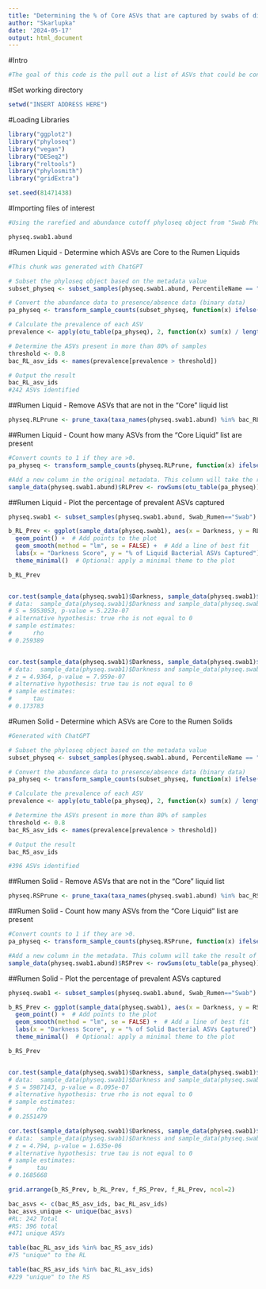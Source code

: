 ---
title: "Determining the % of Core ASVs that are captured by swabs of different colors"
author: "Skarlupka"
date: '2024-05-17'
output: html_document
---

#Intro
```{r}
#The goal of this code is the pull out a list of ASVs that could be considered "Core", and then determining what percentage of those core ASVs are captured by the swabs.

```
#Set working directory
```{r}

setwd("INSERT ADDRESS HERE")

```

#Loading Libraries
```{r, Libraries}
library("ggplot2")
library("phyloseq")
library("vegan")
library("DESeq2")
library("reltools")
library("phylosmith")
library("gridExtra")

set.seed(81471438)
```

#Importing files of interest
```{r, import the files of interest}
#Using the rarefied and abundance cutoff phyloseq object from "Swab Photo Score Analysis.Rmd". 

physeq.swab1.abund

```


#Rumen Liquid - Determine which ASVs are Core to the Rumen Liquids
```{r}
#This chunk was generated with ChatGPT

# Subset the phyloseq object based on the metadata value
subset_physeq <- subset_samples(physeq.swab1.abund, PercentileName == "RL")

# Convert the abundance data to presence/absence data (binary data)
pa_physeq <- transform_sample_counts(subset_physeq, function(x) ifelse(x > 0, 1, 0))

# Calculate the prevalence of each ASV
prevalence <- apply(otu_table(pa_physeq), 2, function(x) sum(x) / length(x))

# Determine the ASVs present in more than 80% of samples
threshold <- 0.8
bac_RL_asv_ids <- names(prevalence[prevalence > threshold])

# Output the result
bac_RL_asv_ids
#242 ASVs identified

```


##Rumen Liquid - Remove ASVs that are not in the "Core" liquid list
```{r}
physeq.RLPrune <- prune_taxa(taxa_names(physeq.swab1.abund) %in% bac_RL_asv_ids , physeq.swab1.abund)

```


##Rumen Liquid - Count how many ASVs from the "Core Liquid" list are present
```{r}
#Convert counts to 1 if they are >0.
pa_physeq <- transform_sample_counts(physeq.RLPrune, function(x) ifelse(x > 0, 1, 0))

#Add a new column in the original metadata. This column will take the result of a sum of the ASV values for each sample divided by the length of the ASV table. 
sample_data(physeq.swab1.abund)$RLPrev <- rowSums(otu_table(pa_physeq)) / ntaxa(pa_physeq)


```

##Rumen Liquid - Plot the percentage of prevalent ASVs captured 
```{r}
physeq.swab1 <- subset_samples(physeq.swab1.abund, Swab_Rumen=="Swab")

b_RL_Prev <- ggplot(sample_data(physeq.swab1), aes(x = Darkness, y = RLPrev)) +
  geom_point() +  # Add points to the plot
  geom_smooth(method = "lm", se = FALSE) +  # Add a line of best fit
  labs(x = "Darkness Score", y = "% of Liquid Bacterial ASVs Captured") +  # Add axis labels and title
  theme_minimal()  # Optional: apply a minimal theme to the plot

b_RL_Prev


cor.test(sample_data(physeq.swab1)$Darkness, sample_data(physeq.swab1)$RLPrev, method = "spearman")
# data:  sample_data(physeq.swab1)$Darkness and sample_data(physeq.swab1)$RLPrev
# S = 5953053, p-value = 5.223e-07
# alternative hypothesis: true rho is not equal to 0
# sample estimates:
#      rho 
# 0.259389


cor.test(sample_data(physeq.swab1)$Darkness, sample_data(physeq.swab1)$RLPrev, method = "kendall")
# data:  sample_data(physeq.swab1)$Darkness and sample_data(physeq.swab1)$RLPrev
# z = 4.9364, p-value = 7.959e-07
# alternative hypothesis: true tau is not equal to 0
# sample estimates:
#      tau 
# 0.173783


```




#Rumen Solid - Determine which ASVs are Core to the Rumen Solids
```{r}
#Generated with ChatGPT

# Subset the phyloseq object based on the metadata value
subset_physeq <- subset_samples(physeq.swab1.abund, PercentileName == "RS")

# Convert the abundance data to presence/absence data (binary data)
pa_physeq <- transform_sample_counts(subset_physeq, function(x) ifelse(x > 0, 1, 0))

# Calculate the prevalence of each ASV
prevalence <- apply(otu_table(pa_physeq), 2, function(x) sum(x) / length(x))

# Determine the ASVs present in more than 80% of samples
threshold <- 0.8
bac_RS_asv_ids <- names(prevalence[prevalence > threshold])

# Output the result
bac_RS_asv_ids

#396 ASVs identified

```


##Rumen Solid - Remove ASVs that are not in the "Core" liquid list
```{r}
physeq.RSPrune <- prune_taxa(taxa_names(physeq.swab1.abund) %in% bac_RS_asv_ids , physeq.swab1.abund)

```


##Rumen Solid - Count how many ASVs from the "Core Liquid" list are present
```{r}
#Convert counts to 1 if they are >0.
pa_physeq <- transform_sample_counts(physeq.RSPrune, function(x) ifelse(x > 0, 1, 0))

#Add a new column in the metadata. This column will take the result of a sum of the ASV values for each sample divided by the length of the ASV table. 
sample_data(physeq.swab1.abund)$RSPrev <- rowSums(otu_table(pa_physeq)) / ntaxa(pa_physeq)


```

##Rumen Solid - Plot the percentage of prevalent ASVs captured 
```{r}
physeq.swab1 <- subset_samples(physeq.swab1.abund, Swab_Rumen=="Swab")

b_RS_Prev <- ggplot(sample_data(physeq.swab1), aes(x = Darkness, y = RSPrev)) +
  geom_point() +  # Add points to the plot
  geom_smooth(method = "lm", se = FALSE) +  # Add a line of best fit
  labs(x = "Darkness Score", y = "% of Solid Bacterial ASVs Captured") +  # Add axis labels and title
  theme_minimal()  # Optional: apply a minimal theme to the plot

b_RS_Prev


cor.test(sample_data(physeq.swab1)$Darkness, sample_data(physeq.swab1)$RSPrev, method = "spearman")
# data:  sample_data(physeq.swab1)$Darkness and sample_data(physeq.swab1)$RSPrev
# S = 5987143, p-value = 8.095e-07
# alternative hypothesis: true rho is not equal to 0
# sample estimates:
#       rho 
# 0.2551479 

cor.test(sample_data(physeq.swab1)$Darkness, sample_data(physeq.swab1)$RSPrev, method = "kendall")
# data:  sample_data(physeq.swab1)$Darkness and sample_data(physeq.swab1)$RSPrev
# z = 4.794, p-value = 1.635e-06
# alternative hypothesis: true tau is not equal to 0
# sample estimates:
#       tau 
# 0.1685668 

grid.arrange(b_RS_Prev, b_RL_Prev, f_RS_Prev, f_RL_Prev, ncol=2)
```


```{r}
bac_asvs <- c(bac_RS_asv_ids, bac_RL_asv_ids)
bac_asvs_unique <- unique(bac_asvs)
#RL: 242 Total
#RS: 396 total
#471 unique ASVs

table(bac_RL_asv_ids %in% bac_RS_asv_ids)
#75 "unique" to the RL

table(bac_RS_asv_ids %in% bac_RL_asv_ids)
#229 "unique" to the RS

```



